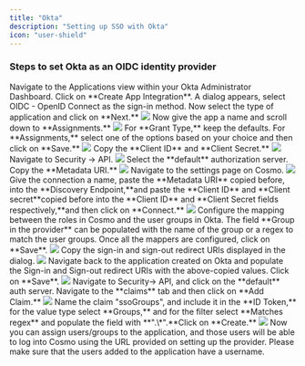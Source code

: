 ```yaml
---
title: "Okta"
description: "Setting up SSO with Okta"
icon: "user-shield"
---
```



### Steps to set Okta as an OIDC identity provider

<Steps>
  <Step>
    Navigate to the Applications view within your Okta Administrator Dashboard.
  </Step>
  <Step>
    Click on **Create App Integration**.
  </Step>
  <Step>
    A dialog appears, select OIDC - OpenID Connect as the sign-in method.
  </Step>
  <Step>
    Now select the type of application and click on **Next.**

<Frame>
  <img src="/images/studio/sso/image-1.png" />
</Frame>
</Step>
<Step>
  Now give the app a name and scroll down to **Assignments.**

<Frame>
  <img src="/images/studio/sso/image-2.png" />
</Frame>
</Step>
<Step>
  For **Grant Type,** keep the defaults.
</Step>
<Step>
  For **Assignments,** select one of the options based on your choice and then click on **Save.**

  <Frame>
    <img src="/images/studio/sso/image-3.png" />
  </Frame>
</Step>
<Step>
  Copy the **Client ID** and **Client Secret.**

  <Frame>
    <img src="/images/studio/sso/image-4.png" />
  </Frame>
</Step>
<Step>
  Navigate to Security -> API.

  <Frame>
    <img src="/images/studio/sso/image-5.png" />
  </Frame>
</Step>
<Step>
  Select the **default** authorization server.
</Step>
<Step>
  Copy the **Metadata URI.**

  <Frame>
    <img src="/images/studio/sso/image-6.png" />
  </Frame>
</Step>

<Step>
  Navigate to the settings page on Cosmo.

  <Frame>
    <img src="/images/studio/sso/image-7.png" />
  </Frame>
</Step>
<Step>
  Give the connection a name, paste the **Metadata URI** copied before, into the  **Discovery Endpoint,**&#x61;nd paste the **Client ID** and  **Client secret**copied before into the **Client ID** and  **Client Secret fields respectively,**&#x61;nd then click on **Connect.**

  <Frame>
    <img src="/images/studio/sso/connect_oidc.png" />
  </Frame>
</Step>
<Step>
  Configure the mapping between the roles in Cosmo and the user groups in Okta. The field **Group in the provider** can be populated with the name of the group or a regex to match the user groups. Once all the mappers are configured, click on **Save**.

  <Frame>
    <img src="/images/studio/sso/image-9.png" />
  </Frame>
</Step>
<Step>
  Copy the sign-in and sign-out redirect URIs displayed in the dialog.

  <Frame>
    <img src="/images/studio/sso/image-10.png" />
  </Frame>
</Step>
<Step>
  Navigate back to the application created on Okta and populate the Sign-in and Sign-out redirect URIs with the above-copied values. Click on **Save**.

  <Frame>
    <img src="/images/studio/sso/image-11.png" />
  </Frame>
</Step>

<Step>
  Navigate to Security-> API, and click on the **default** auth server. Navigate to the **claims** tab and then click on **Add Claim.**

  <Frame>
    <img src="/images/studio/sso/image-12.png" />
  </Frame>
</Step>
<Step>
  Name the claim "ssoGroups", and include it in the **ID Token,** for the value type select **Groups,** and  for the filter select **Matches regex** and populate the field with  **".\*".**&#x43;lick on **Create.**

  <Frame>
    <img src="/images/studio/sso/image-13.png" />
  </Frame>
</Step>
<Step>
  Now you can assign users/groups to the application, and those users will be able to log into Cosmo using the URL provided on setting up the provider.
</Step>
</Steps>

<Info>
  Please make sure that the users added to the application have a username.
</Info>
